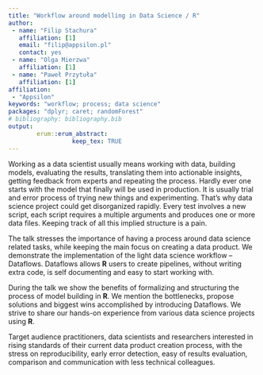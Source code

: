 ---
title: "Workflow around modelling in Data Science / R"
author:
 - name: "Filip Stachura"
   affiliation: [1]
   email: "filip@appsilon.pl"
   contact: yes
 - name: "Olga Mierzwa"
   affiliation: [1]
 - name: "Paweł Przytuła"
   affiliation: [1]   
affiliation:
 - "Appsilon"
keywords: "workflow; process; data science"
packages: "dplyr; caret; randomForest"
# bibliography: bibliography.bib
output:  
        erum::erum_abstract:
                  keep_tex: TRUE
---

Working as a data scientist usually means working with data, building
models, evaluating the results, translating them into actionable
insights, getting feedback from experts and repeating the process.
Hardly ever one starts with the model that finally will be used in
production. It is usually trial and error process of trying new things
and experimenting. That’s why data science project could get
disorganized rapidly. Every test involves a new script, each script
requires a multiple arguments and produces one or more data files.
Keeping track of all this implied structure is a pain.

The talk stresses the importance of having a process around data science
related tasks, while keeping the main focus on creating a data product.
We demonstrate the implementation of the light data science workflow --
Dataflows. Dataflows allows **R** users to create pipelines, without writing
extra code, is self documenting and easy to start working with.

During the talk we show the benefits of formalizing and structuring the
process of model building in **R**. We mention the bottlenecks, propose
solutions and biggest wins accomplished by introducing Dataflows. We
strive to share our hands-on experience from various data science
projects using **R**.

Target audience practitioners, data scientists and researchers
interested in rising standards of their current data product creation
process, with the stress on reproducibility, early error detection, easy
of results evaluation, comparison and communication with less technical
colleagues.

<!--  -->
<!--  -->
<!--  -->
